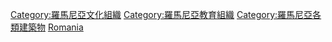 {{Commonscat|Libraries in Romania}}
{{Portal|圖書館}}

[[Category:羅馬尼亞文化組織|Category:羅馬尼亞文化組織]]
[[Category:羅馬尼亞教育組織|Category:羅馬尼亞教育組織]]
[[Category:羅馬尼亞各類建築物|Category:羅馬尼亞各類建築物]]
[[Category:歐洲各國圖書館|Romania]]